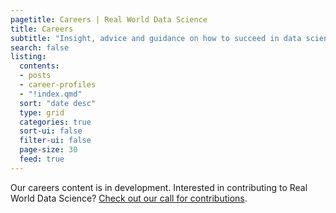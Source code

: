 ```yaml
---
pagetitle: Careers | Real World Data Science
title: Careers
subtitle: "Insight, advice and guidance on how to succeed in data science. In this section: [Career profiles](career-profiles/index.qmd)"
search: false 
listing:
  contents:
  - posts 
  - career-profiles
  - "!index.qmd"
  sort: "date desc"
  type: grid
  categories: true
  sort-ui: false
  filter-ui: false
  page-size: 30
  feed: true
---
```

Our careers content is in development. Interested in contributing to Real World Data Science? [Check out our call for contributions](/contributor-docs/call-for-contributions.qmd). 
